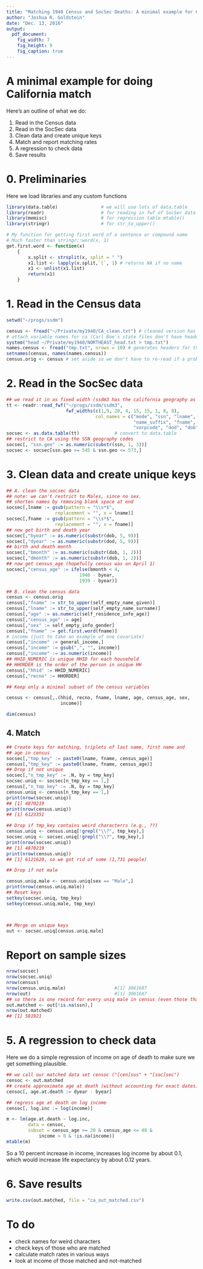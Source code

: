 ```yaml
---
title: "Matching 1940 Census and SocSec Deaths: A minimal example for California"
author: "Joshua R. Goldstein"
date: "Dec. 13, 2016"
output:
  pdf_document:
    fig_width: 7
    fig_height: 9
    fig_caption: true
---
```



# A minimal example for doing California match

Here's an outline of what we do:

1. Read in the Census data
2. Read in the SocSec data
3. Clean data and create unique keys
4. Match and report matching rates
5. A regression to check data
6. Save results


# 0. Preliminaries

Here we load libraries and any custom functions

```r
library(data.table)                # we will use lots of data.table
library(readr)                     # for reading in fwf of SocSec data
library(memisc)                    # for regression table mtable()
library(stringr)                   # for str_to_upper()

# My function for getting first word of a sentence or compound name
# Much faster than stringr::word(x, 1)
get.first.word <- function(x)   
    {
        x.split <- strsplit(x, split = " ")
        x1.list <- lapply(x.split,`[`, 1) # returns NA if no name
        x1 <- unlist(x1.list)
        return(x1)
    }
```

# 1. Read in the Census data
```r

setwd("~/progs/ssdm")

census <- fread("~/Private/my1940/CA_clean.txt") # cleaned version has \' instead of '
# attach variable names for ca (Carl Boe's state files don't have headers)
system("head ~/Private/my1940/NORTHEAST_head.txt > tmp.txt")
names.census <- fread("tmp.txt", nrows = 10) # generates headers for this little data set
setnames(census, names(names.census))
census.orig <- census # set aside so we don't have to re-read if a problem with "census"
```

# 2. Read in the SocSec data

```r
## we read it in as fixed width (ssdm3 has the california geography as part of it)
tt <- readr::read_fwf("~/progs/ssdm/ssdm3",
                      fwf_widths(c(1,9, 20, 4, 15, 15, 1, 8, 8),
                                 col_names = c("mode", "ssn", "lname",
                                               "name_suffix", "fname", "mname",
                                               "vorpcode", "dod", "dob")))
socsec <- as.data.table(tt)             # convert to data.table
## restrict to CA using the SSN geography codes
socsec[, "ssn.geo" := as.numeric(substr(ssn, 1, 3))]
socsec <- socsec[ssn.geo >= 545 & ssn.geo <= 573,]
```


# 3. Clean data and create unique keys

```r
## A. clean the socsec data
## note: we can't restrict to Males, since no sex.
## shorten names by removing blank space at end
socsec[,lname := gsub(pattern = "\\s*$",
                  replacement = "", x = lname)]
socsec[,fname := gsub(pattern = "\\s*$",
                  replacement = "", x = fname)]
## now get birth and death year
socsec[,"byear" := as.numeric(substr(dob, 5, 9))]
socsec[,"dyear" := as.numeric(substr(dod, 5, 9))]
## birth and death month
socsec[,"bmonth" := as.numeric(substr(dob, 1, 2))]
socsec[,"dmonth" := as.numeric(substr(dob, 1, 2))]
## now get census_age (hopefully census was on April 1)
socsec[,"census_age" := ifelse(bmonth < 4,
                           1940 - byear,
                           1939 - byear)]

## B. clean the census data
census <- census.orig
census[,"fname" := str_to_upper(self_empty_name_given)]
census[,"lname" := str_to_upper(self_empty_name_surname)]
census[,"age" := as.numeric(self_residence_info_age)]
census[,"census_age" := age]
census[,"sex" := self_empty_info_gender]
census[,"fname" := get.first.word(fname)]
# income (just to take an example of one covariate)
census[,"income" := general_income,]
census[,"income" := gsub(",", "", income)]
census[,"income" := as.numeric(income)]
## HHID_NUMERIC is unique HHID for each household
## HHORDER is the order of the person in unique HH
census[,"hhid" := HHID_NUMERIC]
census[,"recno" := HHORDER]

## Keep only a minimal subset of the census variables

census <- census[,.(hhid, recno, fname, lname, age, census_age, sex,
                    income)]

dim(census)

```

## 4. Match

```r
## Create keys for matching, triplets of last name, first name and
## age in census
socsec[,"tmp_key" := paste0(lname, fname, census_age)]
census[,"tmp_key" := paste0(lname, fname, census_age)]
## Drop if not unique
socsec[,"n_tmp_key" := .N, by = tmp_key]
socsec.uniq <- socsec[n_tmp_key == 1,]
census[,"n_tmp_key" := .N, by = tmp_key]
census.uniq <- census[n_tmp_key == 1,]
print(nrow(socsec.uniq))
## [1] 4870219
print(nrow(census.uniq))
## [1] 6123351

## Drop if tmp_key contains weird characterrs (e.g., ??)
census.uniq <- census.uniq[!grepl("\\?", tmp_key),]
socsec.uniq <- socsec.uniq[!grepl("\\?", tmp_key),]
print(nrow(socsec.uniq))
## [1] 4870219
print(nrow(census.uniq))
## [1] 6121620, so we got rid of some (1,731 people)

## Drop if not male

census.uniq.male <- census.uniq[sex == "Male",]
print(nrow(census.uniq.male))
## Reset keys
setkey(socsec.uniq, tmp_key)
setkey(census.uniq.male, tmp_key)



## Merge on unique keys
out <- socsec.uniq[census.uniq.male]
```

# Report on sample sizes
```r
nrow(socsec)
nrow(socsec.uniq)
nrow(census)
nrow(census.uniq.male)                  #[1] 3061687
nrow(out)                               #[1] 3061687
## so there is one record for every uniq male in census (even those that didn't match)
out.matched <- out[!is.na(ssn),]
nrow(out.matched)
## [1] 581921
```

# 5. A regression to check data

Here we do a simple regression of income on age of death to make sure
we get something plausible.

```r
## we call our matched data set censoc ("[cen]sus" + "[soc]sec")
censoc <- out.matched
## create approximate age at death (without accounting for exact dates)
censoc[, age.at.death := dyear - byear]

## regress age at death on log income
censoc[, log.inc := log(income)]

m <- lm(age.at.death ~ log.inc, 
        data = censoc,
        subset = census_age >= 20 & census_age <= 40 &
            income > 0 & !is.na(income))
mtable(m)
```
So a 10 percent increase in income, increases log income by about 0.1, which would increase life expectancy by about 0.12 years.



# 6. Save results

```r
write.csv(out.matched, file = "ca_out_matched.csv")
```

# To do

* check names for weird characters
* check keys of those who are matched
* calculate match rates in various ways
* look at income of those matched and not-matched

